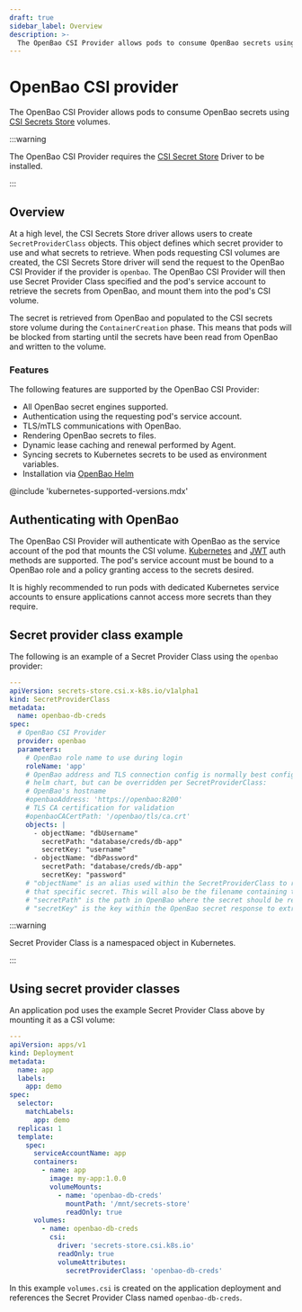 ```yaml
---
draft: true
sidebar_label: Overview
description: >-
  The OpenBao CSI Provider allows pods to consume OpenBao secrets using CSI volumes.
---
```


# OpenBao CSI provider

The OpenBao CSI Provider allows pods to consume OpenBao secrets using
[CSI Secrets Store](https://github.com/kubernetes-sigs/secrets-store-csi-driver) volumes.

:::warning

The OpenBao CSI Provider requires the [CSI Secret Store](https://github.com/kubernetes-sigs/secrets-store-csi-driver)
Driver to be installed.

:::

## Overview

At a high level, the CSI Secrets Store driver allows users to create `SecretProviderClass` objects.
This object defines which secret provider to use and what secrets to retrieve. When pods requesting CSI volumes
are created, the CSI Secrets Store driver will send the request to the OpenBao CSI Provider if the provider
is `openbao`. The OpenBao CSI Provider will then use Secret Provider Class specified and the pod's service account to retrieve
the secrets from OpenBao, and mount them into the pod's CSI volume.

The secret is retrieved from OpenBao and populated to the CSI secrets store volume during the `ContainerCreation` phase.
This means that pods will be blocked from starting until the secrets have been read from OpenBao and written to the volume.

### Features

The following features are supported by the OpenBao CSI Provider:

- All OpenBao secret engines supported.
- Authentication using the requesting pod's service account.
- TLS/mTLS communications with OpenBao.
- Rendering OpenBao secrets to files.
- Dynamic lease caching and renewal performed by Agent.
- Syncing secrets to Kubernetes secrets to be used as environment variables.
- Installation via [OpenBao Helm](/docs/platform/k8s/helm)

@include 'kubernetes-supported-versions.mdx'

## Authenticating with OpenBao

The OpenBao CSI Provider will authenticate with OpenBao as the service account of the
pod that mounts the CSI volume. [Kubernetes](/docs/auth/kubernetes) and
[JWT](/docs/auth/jwt) auth methods are supported. The pod's service account
must be bound to a OpenBao role and a policy granting access to the secrets desired.

It is highly recommended to run pods with dedicated Kubernetes service accounts to
ensure applications cannot access more secrets than they require.

## Secret provider class example

The following is an example of a Secret Provider Class using the `openbao` provider:

```yaml
---
apiVersion: secrets-store.csi.x-k8s.io/v1alpha1
kind: SecretProviderClass
metadata:
  name: openbao-db-creds
spec:
  # OpenBao CSI Provider
  provider: openbao
  parameters:
    # OpenBao role name to use during login
    roleName: 'app'
    # OpenBao address and TLS connection config is normally best configured by the
    # helm chart, but can be overridden per SecretProviderClass:
    # OpenBao's hostname
    #openbaoAddress: 'https://openbao:8200'
    # TLS CA certification for validation
    #openbaoCACertPath: '/openbao/tls/ca.crt'
    objects: |
      - objectName: "dbUsername"
        secretPath: "database/creds/db-app"
        secretKey: "username"
      - objectName: "dbPassword"
        secretPath: "database/creds/db-app"
        secretKey: "password"
    # "objectName" is an alias used within the SecretProviderClass to reference
    # that specific secret. This will also be the filename containing the secret.
    # "secretPath" is the path in OpenBao where the secret should be retrieved.
    # "secretKey" is the key within the OpenBao secret response to extract a value from.
```

:::warning

Secret Provider Class is a namespaced object in Kubernetes.

:::

## Using secret provider classes

An application pod uses the example Secret Provider Class above by mounting it as a CSI volume:

```yaml
---
apiVersion: apps/v1
kind: Deployment
metadata:
  name: app
  labels:
    app: demo
spec:
  selector:
    matchLabels:
      app: demo
  replicas: 1
  template:
    spec:
      serviceAccountName: app
      containers:
        - name: app
          image: my-app:1.0.0
          volumeMounts:
            - name: 'openbao-db-creds'
              mountPath: '/mnt/secrets-store'
              readOnly: true
      volumes:
        - name: openbao-db-creds
          csi:
            driver: 'secrets-store.csi.k8s.io'
            readOnly: true
            volumeAttributes:
              secretProviderClass: 'openbao-db-creds'
```

In this example `volumes.csi` is created on the application deployment and references
the Secret Provider Class named `openbao-db-creds`.
